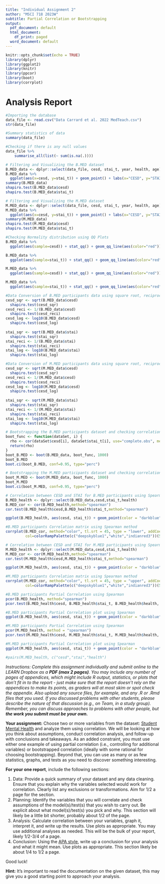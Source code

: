---
title: "Individual Assignment 2"
author: "MSCI 718 2023W"
subtitle: Partial Correlation or Bootstrapping
output:
  pdf_document: default
  html_document:
    df_print: paged
  word_document: default
---

```{r setup, include=FALSE}
knitr::opts_chunk$set(echo = TRUE)
library(dplyr)
library(ggplot2)
library(knitr)
library(ppcor)
library(boot)
library(corrplot)
```

# Analysis Report

```{r}
#Importing the database
data_file <- read.csv("Data Carrard et al. 2022 MedTeach.csv")
str(data_file)
```
```{r}
#Summary statistics of data
summary(data_file)
```

```{r}
#Checking if there is any null values
data_file %>%
    summarise_all(list(~ sum(is.na(.))))
```
```{r}
# Filtering and Visualizing the B.MED dataset
B.MED_data <- dplyr::select(data_file, cesd, stai_t, year, health, age) %>% filter(year<4)
B.MED_data %>% 
  ggplot(aes(x=cesd, y=stai_t)) + geom_point() + labs(x="CESD", y="STAI") + labs(x = "Center for Epidemiologic Studies Depression (CESD) scale", y="State-Trait Anxiety Inventory (STAI) scale", title = "CESD vs STAI", subtitle = "For B.MED Participats")
summary(B.MED_data)
shapiro.test(B.MED_data$cesd)
shapiro.test(B.MED_data$stai_t)
```
```{r}
# Filtering and Visualizing the M.MED dataset
M.MED_data <- dplyr::select(data_file, cesd, stai_t, year, health, age) %>% filter(year>3)
M.MED_data %>% 
  ggplot(aes(x=cesd, y=stai_t)) + geom_point() + labs(x="CESD", y="STAI") + labs(x = "Center for Epidemiologic Studies Depression (CESD) scale", y="State-Trait Anxiety Inventory (STAI) scale" ,title = "CESD vs STAI", subtitle = "For M.MED Participat")
summary(M.MED_data)
shapiro.test(M.MED_data$cesd)
shapiro.test(M.MED_data$stai_t)
```
```{r}
#Checking Normality distribution using QQ Plots
B.MED_data %>% 
  ggplot(aes(sample=cesd)) + stat_qq() + geom_qq_line(aes(color="red")) + theme(legend.position = "none") + labs(title="CESD Distribution QQ Plot", subtitle = "For B.MED Participat", y = "CESD scale")

B.MED_data %>%
  ggplot(aes(sample=stai_t)) + stat_qq() + geom_qq_line(aes(color="red")) + theme(legend.position = "none") + labs(title="STAI Distribution QQ Plot",subtitle = "For B.MED Participat", y = "STAI scale")

M.MED_data %>%
  ggplot(aes(sample=cesd)) + stat_qq() + geom_qq_line(aes(color="red")) + theme(legend.position = "none") + labs(title="CESD Distribution QQ Plot", subtitle = "For M.MED Participat", y = "CESD scale")

M.MED_data %>%
  ggplot(aes(sample=stai_t)) + stat_qq() + geom_qq_line(aes(color="red")) + theme(legend.position = "none") + labs(title="STAI Distribution QQ Plot", subtitle = "For M.MED Participat", y = "STAI scale")
```
```{r}
#Data Conversion of B.MED participants data using square root, reciprocal, and log function and checking the Shapiro-Wilk test
cesd_sqr <- sqrt(B.MED_data$cesd)
  shapiro.test(cesd_sqr)
cesd_reci <- 1/(B.MED_data$cesd)
  shapiro.test(cesd_reci)
cesd_log <- log10(B.MED_data$cesd)
  shapiro.test(cesd_log)
  
stai_sqr <- sqrt(B.MED_data$stai)
  shapiro.test(stai_sqr)
stai_reci <- 1/(B.MED_data$stai)
  shapiro.test(stai_reci)
stai_log <- log10(B.MED_data$stai)
  shapiro.test(stai_log)
```

```{r}
#Data Conversion of M.MED participants data using square root, reciprocal, and log function and checking the Shapiro-Wilk test
cesd_sqr <- sqrt(M.MED_data$cesd)
  shapiro.test(cesd_sqr)
cesd_reci <- 1/(M.MED_data$cesd)
  shapiro.test(cesd_reci)
cesd_log <- log10(M.MED_data$cesd)
  shapiro.test(cesd_log)
  
stai_sqr <- sqrt(M.MED_data$stai)
  shapiro.test(stai_sqr)
stai_reci <- 1/(M.MED_data$stai)
  shapiro.test(stai_reci)
stai_log <- log10(M.MED_data$stai)
  shapiro.test(stai_log)
```
```{r}
# Bootstrapping the B.MED participants dataset and checking correlation
boot_func <- function(dataSet, i) {
  rho <- cor(dataSet$cesd[i], dataSet$stai_t[i], use="complete.obs", method="pearson")
  return(rho)
}
boot_B.MED <- boot(B.MED_data, boot_func, 1000)
boot_B.MED
boot.ci(boot_B.MED, conf=0.95, type="perc")
```
```{r}
# Bootstrapping the M.MED participants dataset and checking correlation
boot_M.MED <- boot(M.MED_data, boot_func, 1000)
boot_M.MED
boot.ci(boot_M.MED, conf=0.95, type="perc")
```
```{r}
# Correlation between CESD and STAI for B.MED participants using Spearman
B.MED_health <- dplyr::select(B.MED_data,cesd,stai_t,health)
B.MED_cor <- cor(B.MED_health,method="spearman")
cor.test(B.MED_health$cesd,B.MED_health$stai_t,method="spearman")

ggplot(B.MED_health, aes(cesd, stai_t)) + geom_point(color = "darkblue") + stat_smooth(method=lm,color="red",linetype="dashed",size=0.8) + labs(x = "Center for Epidemiologic Studies Depression (CESD) scale", y="State-Trait Anxiety Inventory (STAI) scale", title = "CESD and STAI Correlation (Spearman)", subtitle = "For B.MED Participats")
```
```{r}
#B.MED participants Correlation matrix using Spearman method
corrplot(B.MED_cor, method="color", tl.srt = 45, type = "lower", addCoef.col="black", outline=F, diag=T,
         col=colorRampPalette(c("deepskyblue1","white","indianred3"))(50))
```

```{r}
# Correlation between CESD and STAI for M.MED participants using Spearman
M.MED_health <- dplyr::select(M.MED_data,cesd,stai_t,health)
M.MED_cor <- cor(M.MED_health,method="spearman")
cor.test(M.MED_health$cesd,M.MED_health$stai_t,method="spearman")

ggplot(M.MED_health, aes(cesd, stai_t)) + geom_point(color = "darkblue") + stat_smooth(method=lm,color="red",linetype="dashed",size=0.8) + labs(x = "Center for Epidemiologic Studies Depression (CESD) scale", y="State-Trait Anxiety Inventory (STAI) scale", title = "CESD and STAI Correlation (Spearman)", subtitle = "For M.MED Participats")
```
```{r}
#M.MED participants Correlation matrix using Spearman method
corrplot(M.MED_cor, method="color", tl.srt = 45, type = "upper", addCoef.col="black", outline=F, diag=T,
         col=colorRampPalette(c("deepskyblue1","white","indianred3"))(50))
```
```{r}
#B.MED participants Partial Correlation using Spearman
pcor(B.MED_health, method="spearman")
pcor.test(B.MED_health$cesd, B.MED_health$stai_t, B.MED_health$health, method = "spearman")
```
```{r}
#B.MED participants Partial Correlation plot using Spearman
ggplot(B.MED_health, aes(cesd, stai_t)) + geom_point(color = "darkblue") + stat_smooth(method=lm,color="red",linetype="dashed",size=0.8) + labs(x = "Center for Epidemiologic Studies Depression (CESD) scale", y="State-Trait Anxiety Inventory (STAI) scale", title = "CESD and STAI Partial Correlation controlled by Health", subtitle = "For B.MED Participats")
```

```{r}
#M.MED participants Partial Correlation using Spearman
pcor(M.MED_health, method = "spearman")
pcor.test(M.MED_health$cesd, M.MED_health$stai_t, M.MED_health$health, method = "spearman")
```
```{r}
#M.MED participants Partial Correlation plot using Spearman
ggplot(M.MED_health, aes(cesd, stai_t)) + geom_point(color = "darkblue") + stat_smooth(method=lm,color="red",linetype="dashed",size=0.8) + labs(x = "Center for Epidemiologic Studies Depression (CESD) scale", y="State-Trait Anxiety Inventory (STAI) scale", title = "CESD and STAI Partial Correlation controlled by Health", subtitle = "For M.MED Participats")

#pairs(M.MED_health, c("cesd","stai","health")
```

*Instructions: Complete this assignment individually and submit online to the LEARN Dropbox as a **PDF (max 2 pages)**. You may include any number of pages of appendices, which might include R output, statistics, or plots that don't fit in to the report - just make sure that the report doesn't rely on the appendices to make its points, as graders will at most skim or spot check the appendix. Also upload any source files, for example, and any .R or .Rmd files that you used. If you discussed problems with other students, please describe the nature of that discussion (e.g., on Team, in a study group). Remember, you can discuss approaches to problems with other people, but **the work you submit must be your own.***

**Your assignment:** Choose two or more variables from the dataset: [Student Mental Health](https://www.kaggle.com/datasets/thedevastator/medical-student-mental-health) and analyze them using correlation. We will be looking at how you think about assumptions, conduct correlation analysis, and follow-up with conclusions and takeaways. As an added constraint, you must use either one example of using partial correlation (i.e., controlling for additional variables) or bootstrapped correlation (ideally with some rational for choosing bootstrapping). Beyond that, you can use as many or as few statistics, graphs, and tests as you need to discover something interesting.

**For your one report**, include the following sections:

1.  Data: Provide a quick summary of your dataset and any data cleaning. Ensure that you explain why the variables selected would work for correlation. Clearly list any exclusions or transformations. Aim for 1/2 a page for the section.
2.  Planning: Identify the variables that you will correlate and check assumptions of the model(s)/test(s) that you wish to carry out. Be explicit about what model(s)/test(s) you pick and why. This section will likely be a little bit shorter, probably about 1/2 of the page.
3.  Analysis: Calculate correlation between your variables, graph it, interpret it, and write up the results. Use plots as appropriate. You may use additional analyses as needed. This will be the bulk of your report, likely 1/2-3/4 of a page.
4.  Conclusion: Using the [APA style](https://owl.purdue.edu/owl/research_and_citation/using_research/writing_with_statistics/index.html), write up a conclusion for your analysis and what it might mean. Use plots as appropriate. This section likely be about 1/4 to 1/2 a page.

Good luck!

**Hint:** It's important to read the documentation on the given dataset, this may give you a good starting point to approach your analysis.
